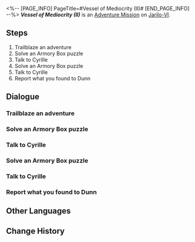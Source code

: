 <%-- [PAGE_INFO]
PageTitle=#Vessel of Mediocrity (II)#
[END_PAGE_INFO] --%>
{{Stub|Dialogue.}}
{{Mission Infobox
|id            = 2011103
|title         = 
|image         = <!--Mission Vessel of Mediocrity (II).png-->
|type          = Adventure
|event_name    = 
|chapter       = 
|requirements  = 
* [[Adventure Mission]] ''[[Vessel of Mediocrity (I)]]'' completed
* [[Trailblaze Mission]] ''[[Young Guard]]'' completed
|summary       = You bump into Cyrille again in the Silvermane Guard Restricted Zone... And she's no longer a little girl. She seems to have regained her memories but refuses to share them with you, claiming it's for your own good. Unfortunately, you haven't received any useful information from Dunn either.
|characters    = Trailblazer
|startLocation = [[Jarilo-VI]] - [[Silvermane Guard Restricted Zone]]
|world         = Jarilo-VI
|area          = Silvermane Guard Restricted Zone
|prev          = Vessel of Mediocrity (I)
|next          = 
|rewards       = Trailblaze EXP*100; Stellar Jade*30; Adventure Log*3; Shield (Item)*100; Credit*7,000
}}
'''''Vessel of Mediocrity (II)''''' is an [[Adventure Mission]] on [[Jarilo-VI]].

==Steps==
# Trailblaze an adventure
# Solve an Armory Box puzzle
# Talk to Cyrille
# Solve an Armory Box puzzle
# Talk to Cyrille
# Report what you found to Dunn

<!--
==Gameplay Notes==

--><!--
==Trial Character==

-->
==Dialogue==
{{Stub Dialogue}}

===Trailblaze an adventure===
{{Mission Description|type=adventure|location=Silvermane Guard Restricted Zone|Those on the Path of Trailblaze will encounter all kinds of strange people and odd anecdotes during the journey. Not only do these trivial stories fill up trailblazers' journals, but they also deepen their connections to all worlds.}}
{{Dialogue Start}}
:{{tx}}
{{Dialogue End}}

===Solve an Armory Box puzzle===
{{Mission Description|type=adventure|location=Silvermane Guard Restricted Zone|update|You bump into Cyrille again in the Silvermane Guard Restricted Zone... And she's no longer a little girl.<br />Cyrille's still being confounded by box-like puzzles puzzles and needs your help.}}
{{Dialogue Start}}
:{{tx}}
{{Dialogue End}}

===Talk to Cyrille===
{{Mission Description|type=adventure|location=Silvermane Guard Restricted Zone|update|You bump into Cyrille again in the Silvermane Guard Restricted Zone... And she's no longer a little girl.<br />This is the third time that you've helped her solve puzzles.<br />Talk to her and see if she'd like to share anything with you.}}
{{Dialogue Start}}
:{{tx}}
{{Mission Description|type=adventure|location=Silvermane Guard Restricted Zone|update|You bump into Cyrille again in the Silvermane Guard Restricted Zone... And she's no longer a little girl.<br />It worked &mdash; she finally seems to have regained some of her memory fragments.<br />Keep at it. Solve another puzzle for her, and maybe she'll be able to completely rediscover herself...}}
{{Dialogue End}}

===Solve an Armory Box puzzle===
{{Dialogue Start}}
:{{tx}}
{{Dialogue End}}

===Talk to Cyrille===
{{Mission Description|type=adventure|location=Silvermane Guard Restricted Zone|update|You bump into Cyrille again in the Silvermane Guard Restricted Zone... And she's no longer a little girl.<br />You've helped her solve the fourth box puzzle.<br />Talk to her... Perhaps this time, she'll finally be ready to tell you the truth.}}
{{Dialogue Start}}
:{{tx}}
{{Dialogue End}}

===Report what you found to Dunn===
{{Mission Description|type=adventure|location=Silvermane Guard Restricted Zone|update|You bump into Cyrille again in the Silvermane Guard Restricted Zone... And she's no longer a little girl.<br />She seems to have recovered her memories, but refuses to share them with you. According to her, it's for your own good.<br />In any case, you feel duty-bound to report this to the Silvermane supervisor on duty... Go chat with your old friend Dunn.}}
{{Dialogue Start}}
:{{tx}}
{{Dialogue End}}

==Other Languages==
{{Other Languages
|en   = Vessel of Mediocrity (II)
|zhs  = 庸人的容器•其二
|zht  = 庸人的容器•其二
|ja   = 凡人の容器・その2
|ko   = 어리석은 자의 용기(容器)•2
|es   = Recipiente de la mediocridad&nbsp;II
|fr   = Réceptacle de médiocrité (II)
|ru   = Сосуд заурядности II
|th   = ภาชนะแห่งสามัญ 2
|vi   = Rương Của Kẻ Tầm Thường-2
|de   = Behältnis des Mittelmaßes (Teil 2)
|id   = Wadah Orang Biasa (Bagian II)
|pt   = Recipiente da Mediocridade (II)
}}

==Change History==
{{Change History|1.0}}

